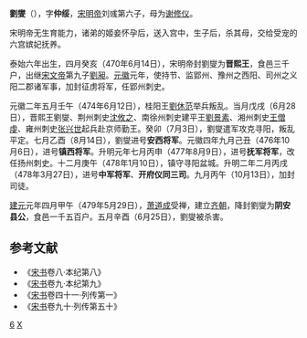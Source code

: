 '''劉燮'''（{{bd|470年||479年|6月25日|catIdx=L}}），字'''仲绥'''，[[宋明帝|宋明帝]]刘彧第六子，母为[[谢修仪|谢修仪]]。

宋明帝无生育能力，诸弟的姬妾怀孕后，送入宫中，生子后，杀其母，交给受宠的六宫嫔妃抚养。

泰始六年出生，四月癸亥（470年6月14日），宋明帝封劉燮为'''晋熙王'''，食邑三千户，出继[[宋文帝|宋文帝]]第九子[[劉昶|劉昶]]。[[元徽_(年号)|元徽]]元年，使持节、监郢州、豫州之西阳、司州之义阳二郡诸军事，加封征虏将军，任郢州刺史。

元徽二年五月壬午（474年6月12日），桂阳王[[劉休范|劉休范]]举兵叛乱。当月戊戌（6月28日），晋熙王劉燮、荆州刺史[[沈攸之|沈攸之]]、南徐州刺史建平王[[劉景素|劉景素]]、湘州刺史[[王僧虔|王僧虔]]、雍州刺史[[张兴世|张兴世]]起兵赴京师勤王。癸卯（7月3日），劉燮遣军攻克寻阳，叛乱平定。七月乙酉（8月14日），劉燮进号'''安西将军'''。元徽四年九月己丑（476年10月6日），进号'''镇西将军'''。升明元年七月丙申（477年8月9日），进号'''抚军将军'''，改任扬州刺史。十二月庚午（478年1月10日），镇守寻阳盆城。升明二年二月丙戌（478年3月27日），进号'''中军将军'''、'''开府仪同三司'''。九月丙午（10月13日），加封司徒。

[[建元_(南齐)|建元]]元年四月甲午（479年5月29日），[[萧道成|萧道成]]受禅，建立[[南齐|齐朝]]，降封劉燮为'''阴安县公'''，食邑一千五百户。五月辛酉（6月25日），劉燮被杀害。

==参考文献 ==
*《[[宋书|宋书]]卷八·本纪第八》
*《[[宋书|宋书]]卷九·本纪第九》
*《[[宋书|宋书]]卷四十一·列传第一》
*《[[宋书|宋书]]卷九十·列传第五十》


[[Category:宋明帝皇子|6]]
[[Category:刘姓|X]]